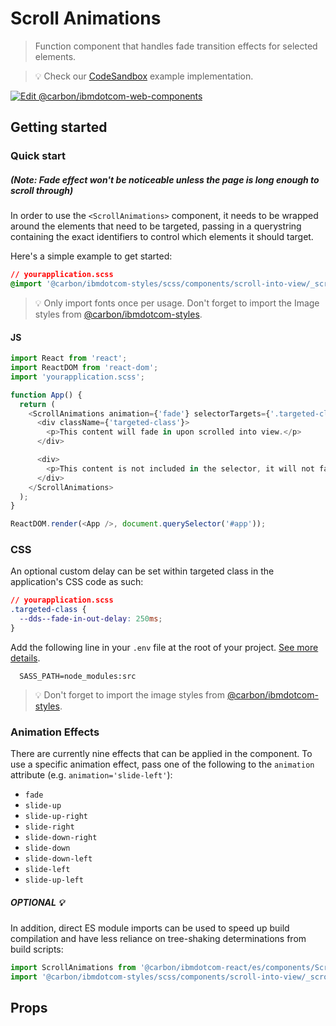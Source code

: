 
# Scroll Animations

> Function component that handles fade transition effects for selected elements.

> 💡 Check our
> [CodeSandbox](https://githubbox.com/carbon-design-system/carbon-for-ibm-dotcom/tree/v1/packages/react/examples/codesandbox/components/ScrollAnimations)
> example implementation.

[![Edit @carbon/ibmdotcom-web-components](https://codesandbox.io/static/img/play-codesandbox.svg)](https://githubbox.com/carbon-design-system/carbon-for-ibm-dotcom/tree/v1/packages/react/examples/codesandbox/components/ScrollAnimations)

## Getting started

### Quick start
##### (Note: Fade effect won't be noticeable unless the page is long enough to scroll through)

In order to use the `<ScrollAnimations>` component, it needs to be wrapped around the elements that need to be targeted,
passing in a querystring containing the exact identifiers to control which elements it should target.

Here's a simple example to get started:

```css
// yourapplication.scss
@import '@carbon/ibmdotcom-styles/scss/components/scroll-into-view/_scroll-into-view.scss';
```

> 💡 Only import fonts once per usage. Don't forget to import the Image styles
> from
> [@carbon/ibmdotcom-styles](https://github.com/carbon-design-system/carbon-for-ibm-dotcom/blob/v1/packages/styles).

#### JS

```javascript
import React from 'react';
import ReactDOM from 'react-dom';
import 'yourapplication.scss';

function App() {
  return (
    <ScrollAnimations animation={'fade'} selectorTargets={'.targeted-class'}>
      <div className={'targeted-class'}>
        <p>This content will fade in upon scrolled into view.</p>
      </div>

      <div>
        <p>This content is not included in the selector, it will not fade.</p>
      </div>
    </ScrollAnimations>
  );
}

ReactDOM.render(<App />, document.querySelector('#app'));

```

### CSS

An optional custom delay can be set within targeted class in the application's CSS code as such:

```css
// yourapplication.scss
.targeted-class {
  --dds--fade-in-out-delay: 250ms;
}
```

Add the following line in your `.env` file at the root of your project.
[See more details](https://github.com/carbon-design-system/carbon-for-ibm-dotcom/tree/v1/packages/styles#usage).

```
  SASS_PATH=node_modules:src
```

> 💡 Don't forget to import the image styles from
> [@carbon/ibmdotcom-styles](https://github.com/carbon-design-system/carbon-for-ibm-dotcom/blob/v1/packages/styles).

### Animation Effects

There are currently nine effects that can be applied in the component.
To use a specific animation effect, pass one of the following to the `animation` attribute (e.g. `animation='slide-left'`):

* `fade`
* `slide-up`
* `slide-up-right`
* `slide-right`
* `slide-down-right`
* `slide-down`
* `slide-down-left`
* `slide-left`
* `slide-up-left`

##### OPTIONAL 💡

In addition, direct ES module imports can be used to speed up build compilation
and have less reliance on tree-shaking determinations from build scripts:

```js
import ScrollAnimations from '@carbon/ibmdotcom-react/es/components/ScrollAnimations/ScrollAnimations';
import '@carbon/ibmdotcom-styles/scss/components/scroll-into-view/_scroll-into-view.scss';
```

## Props

<Props of={ScrollAnimations} />

<Description markdown={contributing} />
